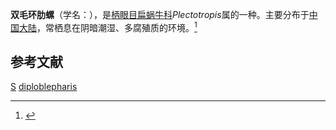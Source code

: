 {{Speciesbox
| taxon = Plectotropis diploblepharis
| binomial_authority = Moellendroff, 1899
}}
'''双毛环肋螺'''（学名：''{{lang|la|Plectotropis diploblepharis}}''），是[[柄眼目|柄眼目]][[扁蜗牛科|扁蜗牛科]]''Plectotropis''属的一种。主要分布于[[中国大陆|中国大陆]]，常栖息在阴暗潮湿、多腐殖质的环境。<ref>{{cite web|url=http://shell.sinica.edu.tw/chinese/shellbase_detail.php?science_no=6343|title=国际贝库：双毛环肋螺|publisher=台湾贝类资料库|accessdate=2009-08-11|archive-date=2016-03-04|archive-url=https://web.archive.org/web/20160304101657/http://shell.sinica.edu.tw/chinese/shellbase_detail.php?science_no=6343|dead-url=no}}</ref>

== 参考文献 ==
{{reflist}}

{{Taxonbar}}
[[Category:1989年描述的动物|S]]
[[Category:环肋螺属|diploblepharis]]